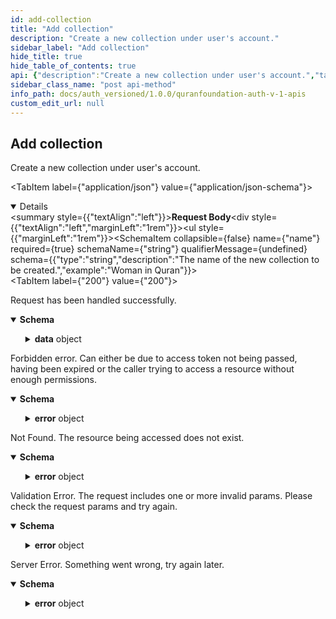 ```yaml
---
id: add-collection
title: "Add collection"
description: "Create a new collection under user's account."
sidebar_label: "Add collection"
hide_title: true
hide_table_of_contents: true
api: {"description":"Create a new collection under user's account.","tags":["Collections"],"parameters":[],"requestBody":{"content":{"application/json":{"schema":{"type":"object","properties":{"name":{"type":"string","description":"The name of the new collection to be created.","example":"Woman in Quran"}},"required":["name"],"additionalProperties":false}}}},"responses":{"200":{"description":"Request has been handled successfully.","content":{"application/json":{"schema":{"type":"object","properties":{"success":{"type":"boolean","example":true},"data":{"type":"object","properties":{"id":{"type":"string","example":"clpw2xgqt0007ydof64681km2"},"updatedAt":{"type":"string","format":"date-time","example":"2023-01-21T07:28:13.023Z"},"name":{"type":"string","example":"Woman in Quran"}},"required":["id","updatedAt","name"],"additionalProperties":false,"title":"Collection"}},"additionalProperties":false}}}},"403":{"description":"Forbidden error. Can either be due to access token not being passed, having been expired or the caller trying to access a resource without enough permissions.","content":{"application/json":{"schema":{"type":"object","properties":{"success":{"type":"boolean","example":false},"error":{"type":"object","properties":{"code":{"type":"string","example":"ForbiddenError"},"message":{"type":"string","example":"Token expired"}}}},"additionalProperties":false}}}},"404":{"description":"Not Found. The resource being accessed does not exist.","content":{"application/json":{"schema":{"type":"object","properties":{"success":{"type":"boolean","example":false},"error":{"type":"object","properties":{"code":{"type":"string","example":"NotFoundError"},"message":{"type":"string","example":"The resource you're looking for does not exist"}}}},"additionalProperties":false}}}},"422":{"description":"Validation Error. The request includes one or more invalid params. Please check the request params and try again.","content":{"application/json":{"schema":{"type":"object","properties":{"success":{"type":"boolean","example":false},"error":{"type":"object","properties":{"code":{"type":"string","example":"ValidationError"},"message":{"type":"string","example":"`id` is required"}}}},"additionalProperties":false}}}},"500":{"description":"Server Error. Something went wrong, try again later.","content":{"application/json":{"schema":{"type":"object","properties":{"success":{"type":"boolean","example":false},"error":{"type":"object","properties":{"code":{"type":"string","example":"ServerError"},"message":{"type":"string","example":"Something went wrong"}}}},"additionalProperties":false}}}}},"method":"post","path":"/v1/collections/","servers":[{"url":"https://auth.quran.com","description":"Production Server"}],"security":[{"ApiKeyAuth":[]}],"securitySchemes":{"ApiKeyAuth":{"type":"apiKey","in":"header","name":"o_t_h"},"bearer":{"scheme":"bearer","type":"http"}},"jsonRequestBodyExample":{"name":"Woman in Quran"},"info":{"title":"QuranFoundation Auth V1 APIs","version":"1.0.0","description":"User-account related APIs that can be used after having a valid access token as a result of a successful Oauth2 flow. See [OAuth2 Intro](/docs/tutorials/oidc/getting-started-with-oauth2) for more details. \n\n ## Pagination \n\n We are using cursor based pagination. The pagination query params consist of `first`,`after`, `before` and `last`. \n\n Example \n - `first: 10` will give you first 10 items \n - `first: 10, after: xyz` will give you first 10 items after the item with id `xyz` \n - `last: 10` will give you the last 10 items \n - `last: 10, before: xyz` will give you the last 10 items before the item with id `xyz` \n\n The only possible combinations are `first + after` or `last + before`. They should not be used together"},"postman":{"name":"Add collection","description":{"content":"Create a new collection under user's account.","type":"text/plain"},"url":{"path":["v1","collections",""],"host":["{{baseUrl}}"],"query":[],"variable":[]},"header":[{"key":"Content-Type","value":"application/json"},{"key":"Accept","value":"application/json"}],"method":"POST","body":{"mode":"raw","raw":"\"\"","options":{"raw":{"language":"json"}}}}}
sidebar_class_name: "post api-method"
info_path: docs/auth_versioned/1.0.0/quranfoundation-auth-v-1-apis
custom_edit_url: null
---
```



## Add collection



Create a new collection under user's account.

<MimeTabs><TabItem label={"application/json"} value={"application/json-schema"}><details style={{}} data-collapsed={false} open={true}><summary style={{"textAlign":"left"}}><strong>Request Body</strong></summary><div style={{"textAlign":"left","marginLeft":"1rem"}}></div><ul style={{"marginLeft":"1rem"}}><SchemaItem collapsible={false} name={"name"} required={true} schemaName={"string"} qualifierMessage={undefined} schema={{"type":"string","description":"The name of the new collection to be created.","example":"Woman in Quran"}}></SchemaItem></ul></details></TabItem></MimeTabs><div><ApiTabs><TabItem label={"200"} value={"200"}><div>

Request has been handled successfully.

</div><div><MimeTabs schemaType={"response"}><TabItem label={"application/json"} value={"application/json"}><SchemaTabs><TabItem label={"Schema"} value={"Schema"}><details style={{}} data-collapsed={false} open={true}><summary style={{"textAlign":"left"}}><strong>Schema</strong></summary><div style={{"textAlign":"left","marginLeft":"1rem"}}></div><ul style={{"marginLeft":"1rem"}}><SchemaItem collapsible={false} name={"success"} required={false} schemaName={"boolean"} qualifierMessage={undefined} schema={{"type":"boolean","example":true}}></SchemaItem><SchemaItem collapsible={true} className={"schemaItem"}><details style={{}}><summary style={{}}><strong>data</strong><span style={{"opacity":"0.6"}}> object</span></summary><div style={{"marginLeft":"1rem"}}><SchemaItem collapsible={false} name={"id"} required={true} schemaName={"string"} qualifierMessage={undefined} schema={{"type":"string","example":"clpw2xgqt0007ydof64681km2"}}></SchemaItem><SchemaItem collapsible={false} name={"updatedAt"} required={true} schemaName={"date-time"} qualifierMessage={undefined} schema={{"type":"string","format":"date-time","example":"2023-01-21T07:28:13.023Z"}}></SchemaItem><SchemaItem collapsible={false} name={"name"} required={true} schemaName={"string"} qualifierMessage={undefined} schema={{"type":"string","example":"Woman in Quran"}}></SchemaItem></div></details></SchemaItem></ul></details></TabItem><TabItem label={"Example (from schema)"} value={"Example (from schema)"}><ResponseSamples responseExample={"{\n  \"success\": true,\n  \"data\": {\n    \"id\": \"clpw2xgqt0007ydof64681km2\",\n    \"updatedAt\": \"2023-01-21T07:28:13.023Z\",\n    \"name\": \"Woman in Quran\"\n  }\n}"} language={"json"}></ResponseSamples></TabItem></SchemaTabs></TabItem></MimeTabs></div></TabItem><TabItem label={"403"} value={"403"}><div>

Forbidden error. Can either be due to access token not being passed, having been expired or the caller trying to access a resource without enough permissions.

</div><div><MimeTabs schemaType={"response"}><TabItem label={"application/json"} value={"application/json"}><SchemaTabs><TabItem label={"Schema"} value={"Schema"}><details style={{}} data-collapsed={false} open={true}><summary style={{"textAlign":"left"}}><strong>Schema</strong></summary><div style={{"textAlign":"left","marginLeft":"1rem"}}></div><ul style={{"marginLeft":"1rem"}}><SchemaItem collapsible={false} name={"success"} required={false} schemaName={"boolean"} qualifierMessage={undefined} schema={{"type":"boolean","example":false}}></SchemaItem><SchemaItem collapsible={true} className={"schemaItem"}><details style={{}}><summary style={{}}><strong>error</strong><span style={{"opacity":"0.6"}}> object</span></summary><div style={{"marginLeft":"1rem"}}><SchemaItem collapsible={false} name={"code"} required={false} schemaName={"string"} qualifierMessage={undefined} schema={{"type":"string","example":"ForbiddenError"}}></SchemaItem><SchemaItem collapsible={false} name={"message"} required={false} schemaName={"string"} qualifierMessage={undefined} schema={{"type":"string","example":"Token expired"}}></SchemaItem></div></details></SchemaItem></ul></details></TabItem><TabItem label={"Example (from schema)"} value={"Example (from schema)"}><ResponseSamples responseExample={"{\n  \"success\": false,\n  \"error\": {\n    \"code\": \"ForbiddenError\",\n    \"message\": \"Token expired\"\n  }\n}"} language={"json"}></ResponseSamples></TabItem></SchemaTabs></TabItem></MimeTabs></div></TabItem><TabItem label={"404"} value={"404"}><div>

Not Found. The resource being accessed does not exist.

</div><div><MimeTabs schemaType={"response"}><TabItem label={"application/json"} value={"application/json"}><SchemaTabs><TabItem label={"Schema"} value={"Schema"}><details style={{}} data-collapsed={false} open={true}><summary style={{"textAlign":"left"}}><strong>Schema</strong></summary><div style={{"textAlign":"left","marginLeft":"1rem"}}></div><ul style={{"marginLeft":"1rem"}}><SchemaItem collapsible={false} name={"success"} required={false} schemaName={"boolean"} qualifierMessage={undefined} schema={{"type":"boolean","example":false}}></SchemaItem><SchemaItem collapsible={true} className={"schemaItem"}><details style={{}}><summary style={{}}><strong>error</strong><span style={{"opacity":"0.6"}}> object</span></summary><div style={{"marginLeft":"1rem"}}><SchemaItem collapsible={false} name={"code"} required={false} schemaName={"string"} qualifierMessage={undefined} schema={{"type":"string","example":"NotFoundError"}}></SchemaItem><SchemaItem collapsible={false} name={"message"} required={false} schemaName={"string"} qualifierMessage={undefined} schema={{"type":"string","example":"The resource you're looking for does not exist"}}></SchemaItem></div></details></SchemaItem></ul></details></TabItem><TabItem label={"Example (from schema)"} value={"Example (from schema)"}><ResponseSamples responseExample={"{\n  \"success\": false,\n  \"error\": {\n    \"code\": \"NotFoundError\",\n    \"message\": \"The resource you're looking for does not exist\"\n  }\n}"} language={"json"}></ResponseSamples></TabItem></SchemaTabs></TabItem></MimeTabs></div></TabItem><TabItem label={"422"} value={"422"}><div>

Validation Error. The request includes one or more invalid params. Please check the request params and try again.

</div><div><MimeTabs schemaType={"response"}><TabItem label={"application/json"} value={"application/json"}><SchemaTabs><TabItem label={"Schema"} value={"Schema"}><details style={{}} data-collapsed={false} open={true}><summary style={{"textAlign":"left"}}><strong>Schema</strong></summary><div style={{"textAlign":"left","marginLeft":"1rem"}}></div><ul style={{"marginLeft":"1rem"}}><SchemaItem collapsible={false} name={"success"} required={false} schemaName={"boolean"} qualifierMessage={undefined} schema={{"type":"boolean","example":false}}></SchemaItem><SchemaItem collapsible={true} className={"schemaItem"}><details style={{}}><summary style={{}}><strong>error</strong><span style={{"opacity":"0.6"}}> object</span></summary><div style={{"marginLeft":"1rem"}}><SchemaItem collapsible={false} name={"code"} required={false} schemaName={"string"} qualifierMessage={undefined} schema={{"type":"string","example":"ValidationError"}}></SchemaItem><SchemaItem collapsible={false} name={"message"} required={false} schemaName={"string"} qualifierMessage={undefined} schema={{"type":"string","example":"`id` is required"}}></SchemaItem></div></details></SchemaItem></ul></details></TabItem><TabItem label={"Example (from schema)"} value={"Example (from schema)"}><ResponseSamples responseExample={"{\n  \"success\": false,\n  \"error\": {\n    \"code\": \"ValidationError\",\n    \"message\": \"`id` is required\"\n  }\n}"} language={"json"}></ResponseSamples></TabItem></SchemaTabs></TabItem></MimeTabs></div></TabItem><TabItem label={"500"} value={"500"}><div>

Server Error. Something went wrong, try again later.

</div><div><MimeTabs schemaType={"response"}><TabItem label={"application/json"} value={"application/json"}><SchemaTabs><TabItem label={"Schema"} value={"Schema"}><details style={{}} data-collapsed={false} open={true}><summary style={{"textAlign":"left"}}><strong>Schema</strong></summary><div style={{"textAlign":"left","marginLeft":"1rem"}}></div><ul style={{"marginLeft":"1rem"}}><SchemaItem collapsible={false} name={"success"} required={false} schemaName={"boolean"} qualifierMessage={undefined} schema={{"type":"boolean","example":false}}></SchemaItem><SchemaItem collapsible={true} className={"schemaItem"}><details style={{}}><summary style={{}}><strong>error</strong><span style={{"opacity":"0.6"}}> object</span></summary><div style={{"marginLeft":"1rem"}}><SchemaItem collapsible={false} name={"code"} required={false} schemaName={"string"} qualifierMessage={undefined} schema={{"type":"string","example":"ServerError"}}></SchemaItem><SchemaItem collapsible={false} name={"message"} required={false} schemaName={"string"} qualifierMessage={undefined} schema={{"type":"string","example":"Something went wrong"}}></SchemaItem></div></details></SchemaItem></ul></details></TabItem><TabItem label={"Example (from schema)"} value={"Example (from schema)"}><ResponseSamples responseExample={"{\n  \"success\": false,\n  \"error\": {\n    \"code\": \"ServerError\",\n    \"message\": \"Something went wrong\"\n  }\n}"} language={"json"}></ResponseSamples></TabItem></SchemaTabs></TabItem></MimeTabs></div></TabItem></ApiTabs></div>
      